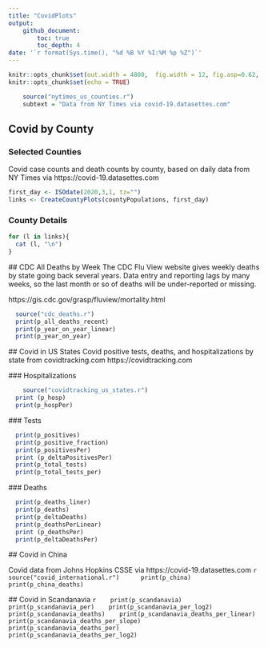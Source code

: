```yaml
---
title: "CovidPlots"
output: 
    github_document:
        toc: true
        toc_depth: 4
date: '`r format(Sys.time(), "%d %B %Y %I:%M %p %Z")`'
---
```



```r
knitr::opts_chunk$set(out.width = 4800,  fig.width = 12, fig.asp=0.62,  dev = 'svg') 
knitr::opts_chunk$set(echo = TRUE)
```

```r
    source("nytimes_us_counties.r")
    subtext = "Data from NY Times via covid-19.datasettes.com"

```

## Covid by County  
### Selected Counties

Covid case counts and death counts by county, based on daily data from NY Times via https://covid-19.datasettes.com
```r
first_day <- ISOdate(2020,3,1, tz="")
links <- CreateCountyPlots(countyPopulations, first_day)
```
### County Details
```r
for (l in links){
  cat (l, "\n")
}

``` 
 
 ## CDC All Deaths by Week
 The CDC Flu View website gives weekly deaths by state going back several years. Data entry and reporting lags by many weeks, so the last month or so of deaths will be under-reported or missing.
 
 https://gis.cdc.gov/grasp/fluview/mortality.html
 
 ```r
   source("cdc_deaths.r")
   print(p_all_deaths_recent)
   print(p_year_on_year_linear)
   print(p_year_on_year)
 
 ```
 
 
 
 
 
 ## Covid in US States
 Covid positive tests, deaths, and hospitalizations by state from covidtracking.com https://covidtracking.com

 ### Hospitalizations

 ```r
     source("covidtracking_us_states.r")
   print (p_hosp)
   print(p_hospPer)
 ```

 ### Tests

 ```r

   print(p_positives)
   print(p_positive_fraction)
   print(p_positivesPer)
   print (p_deltaPositivesPer)
   print(p_total_tests)
   print(p_total_tests_per)
 ```

 ### Deaths

 ```r

   print(p_deaths_liner)
   print(p_deaths)
   print(p_deltaDeaths)
   print(p_deathsPerLinear)
   print (p_deathsPer)
   print(p_deltaDeathsPer)

 ```


 ## Covid in China

 Covid data from Johns Hopkins CSSE via https://covid-19.datasettes.com
 ```r
     source("covid_international.r")
     print(p_china)
     print(p_china_deaths)
 ```

 ## Covid in Scandanavia
 ```r
   print(p_scandanavia)
   print(p_scandanavia_per)
   print(p_scandanavia_per_log2)
   print(p_scandanavia_deaths)
   print(p_scandanavia_deaths_per_linear)
   print(p_scandanavia_deaths_per_slope)
   print(p_scandanavia_deaths_per)
   print(p_scandanavia_deaths_per_log2)
```